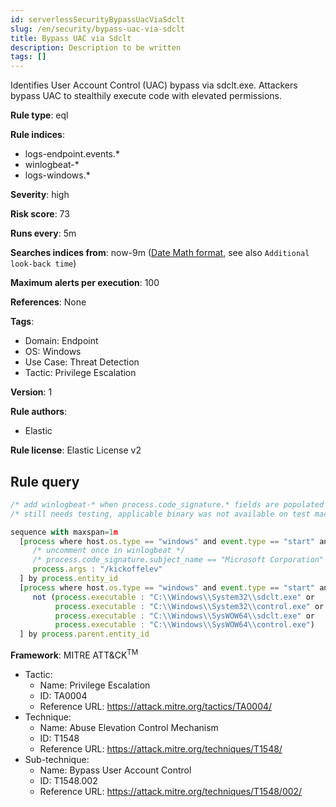 ```yaml
---
id: serverlessSecurityBypassUacViaSdclt
slug: /en/security/bypass-uac-via-sdclt
title: Bypass UAC via Sdclt
description: Description to be written
tags: []
---
```


<div id="bypass-uac-via-sdclt"></div>

Identifies User Account Control (UAC) bypass via sdclt.exe. Attackers bypass UAC to stealthily execute code with elevated permissions.

**Rule type**: eql

**Rule indices**: 

* logs-endpoint.events.*
* winlogbeat-*
* logs-windows.*

**Severity**: high

**Risk score**: 73

**Runs every**: 5m

**Searches indices from**: now-9m ([Date Math format](((ref))/common-options.html#date-math), see also <DocLink id="serverlessSecurityRulesUiCreate" section="set-the-rules-schedule">`Additional look-back time`</DocLink>)

**Maximum alerts per execution**: 100

**References**: None

**Tags**: 

* Domain: Endpoint
* OS: Windows
* Use Case: Threat Detection
* Tactic: Privilege Escalation

**Version**: 1

**Rule authors**: 

* Elastic

**Rule license**: Elastic License v2

## Rule query

```js
/* add winlogbeat-* when process.code_signature.* fields are populated */
/* still needs testing, applicable binary was not available on test machine */

sequence with maxspan=1m
  [process where host.os.type == "windows" and event.type == "start" and process.name : "sdclt.exe" and
     /* uncomment once in winlogbeat */
     /* process.code_signature.subject_name == "Microsoft Corporation" and process.code_signature.trusted == true and */
     process.args : "/kickoffelev"
  ] by process.entity_id
  [process where host.os.type == "windows" and event.type == "start" and process.parent.name : "sdclt.exe" and
     not (process.executable : "C:\\Windows\\System32\\sdclt.exe" or
          process.executable : "C:\\Windows\\System32\\control.exe" or
          process.executable : "C:\\Windows\\SysWOW64\\sdclt.exe" or
          process.executable : "C:\\Windows\\SysWOW64\\control.exe")
  ] by process.parent.entity_id

```

**Framework**: MITRE ATT&CK<sup>TM</sup>

* Tactic:
    * Name: Privilege Escalation
    * ID: TA0004
    * Reference URL: https://attack.mitre.org/tactics/TA0004/
* Technique:
    * Name: Abuse Elevation Control Mechanism
    * ID: T1548
    * Reference URL: https://attack.mitre.org/techniques/T1548/
* Sub-technique:
    * Name: Bypass User Account Control
    * ID: T1548.002
    * Reference URL: https://attack.mitre.org/techniques/T1548/002/

